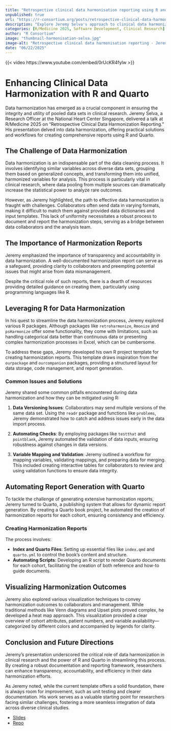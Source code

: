 ```yaml
--- 
title: "Retrospective clinical data harmonisation reporting using R and Quarto" 
unpublished: true 
url: "https://r-consortium.org/posts/retrospective-clinical-data-harmonisation-reporting-using-r-and-quarto/"
description: "Explore Jeremy Selva's approach to clinical data harmonization using R and Quarto, enhancing transparency and efficiency in reporting." 
categories: [R/Medicine 2025, Software Development, Clinical Research]
author: "R Consortium" 
image: "thumbnail-harmonisation-selva.jpg" 
image-alt: "Retrospective clinical data harmonisation reporting - Jeremy Selva" 
date: "06/22/2025" 
---
```


{{< video https://www.youtube.com/embed/0rUcKR4fylw >}}

# Enhancing Clinical Data Harmonization with R and Quarto

Data harmonization has emerged as a crucial component in ensuring the integrity and utility of pooled data sets in clinical research. Jeremy Selva, a Research Officer at the National Heart Center Singapore, delivered a talk at R/Medicine 2025 on "Retrospective Clinical Data Harmonization Reporting." His presentation delved into data harmonization, offering practical solutions and workflows for creating comprehensive reports using R and Quarto.

## The Challenge of Data Harmonization

Data harmonization is an indispensable part of the data cleaning process. It involves identifying similar variables across diverse data sets, grouping them based on generalized concepts, and transforming them into unified, harmonized variables for analysis. This process is particularly vital in clinical research, where data pooling from multiple sources can dramatically increase the statistical power to analyze rare outcomes.

However, as Jeremy highlighted, the path to effective data harmonization is fraught with challenges. Collaborators often send data in varying formats, making it difficult to match them against provided data dictionaries and input templates. This lack of uniformity necessitates a robust process to document and report the harmonization steps, serving as a bridge between data collaborators and the analysis team.

## The Importance of Harmonization Reports

Jeremy emphasized the importance of transparency and accountability in data harmonization. A well-documented harmonization report can serve as a safeguard, providing clarity to collaborators and preempting potential issues that might arise from data mismanagement. 

Despite the critical role of such reports, there is a dearth of resources providing detailed guidance on creating them, particularly using programming languages like R.

## Leveraging R for Data Harmonization

In his quest to streamline the data harmonization process, Jeremy explored various R packages. Although packages like `retroharmonize`, `Rmonize` and `psHarmonize` offer some functionality, they come with limitations, such as handling categorical data better than continuous data or presenting complex harmonization processes in Excel, which can be cumbersome.

To address these gaps, Jeremy developed his own R project template for creating harmonization reports. This template draws inspiration from the `ourpackage` and `ourcompanion` packages, providing a structured layout for data storage, code management, and report generation.

### Common Issues and Solutions

Jeremy shared some common pitfalls encountered during data harmonization and how they can be mitigated using R:

1. **Data Versioning Issues**: Collaborators may send multiple versions of the same data set. Using the `readr` package and functions like `problems`, Jeremy demonstrated how to catch and address issues early in the data import process.

2. **Automating Checks**: By employing packages like `testthat` and `pointblank`, Jeremy automated the validation of data inputs, ensuring robustness against changes in data versions.

3. **Variable Mapping and Validation**: Jeremy outlined a workflow for mapping variables, validating mappings, and preparing data for merging. This included creating interactive tables for collaborators to review and using validation functions to ensure data integrity.

## Automating Report Generation with Quarto

To tackle the challenge of generating extensive harmonization reports, Jeremy turned to Quarto, a publishing system that allows for dynamic report generation. By creating a Quarto book project, he automated the creation of harmonization reports for each cohort, ensuring consistency and efficiency.

### Creating Harmonization Reports

The process involves:

- **Index and Quarto Files**: Setting up essential files like `index.qmd` and `quarto.yml` to control the book's content and structure.
- **Automating Scripts**: Developing an R script to render Quarto documents for each cohort, facilitating the creation of both reference and how-to guide documents.

## Visualizing Harmonization Outcomes

Jeremy also explored various visualization techniques to convey harmonization outcomes to collaborators and management. While traditional methods like Venn diagrams and Upset plots proved complex, he developed a heat map approach. This visualization provided a clear overview of cohort attributes, patient numbers, and variable availability—categorized by different colors and accompanied by legends for clarity.

## Conclusion and Future Directions

Jeremy's presentation underscored the critical role of data harmonization in clinical research and the power of R and Quarto in streamlining this process. By creating a robust documentation and reporting framework, researchers can enhance transparency, accountability, and efficiency in their data harmonization efforts.

As Jeremy noted, while the current template offers a solid foundation, there is always room for improvement, such as unit testing and clearer documentation. His work serves as a valuable starting point for researchers facing similar challenges, fostering a more seamless integration of data across diverse clinical studies.

* [Slides](https://jauntyjjs.github.io/RMedicine2025_harmonisation/#/title-slide)
* [Repo](https://github.com/JauntyJJS/harmonisation/)